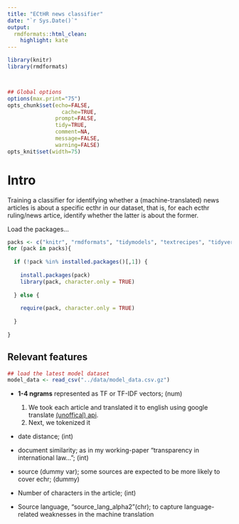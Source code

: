 ```yaml
---
title: "ECtHR news classifier"
date: "`r Sys.Date()`"
output:
  rmdformats::html_clean:
    highlight: kate
---
```


```r
library(knitr)
library(rmdformats)



## Global options
options(max.print="75")
opts_chunk$set(echo=FALSE,
	             cache=TRUE,
               prompt=FALSE,
               tidy=TRUE,
               comment=NA,
               message=FALSE,
               warning=FALSE)
opts_knit$set(width=75)

```


# Intro

Training a classifier for identifying whether a (machine-translated) news articles is about a specific ecthr in our dataset, that is, for each ecthr ruling/news artice, identify whether the latter is about the former.


Load the packages...


```r
packs <- c("knitr", "rmdformats", "tidymodels", "textrecipes", "tidyverse")
for (pack in packs){
  
  if (!pack %in% installed.packages()[,1]) {
    
    install.packages(pack)
    library(pack, character.only = TRUE)
    
  } else {
    
    require(pack, character.only = TRUE)
    
  }
  
}
```


## Relevant features

```r
## load the latest model dataset
model_data <- read_csv("../data/model_data.csv.gz")
```

  - **1-4 ngrams** represented as TF or TF-IDF vectors; (num)

    1. We took each article and translated it to english using google translate [(unoffical) api](https://pypi.org/project/googletrans/).
    2. Next, we tokenized it 

  - date distance; (int)
  - document similarity; as in my working-paper "transparency in international law..."; (int)
  - source (dummy var); some sources are expected to be more likely to cover echr; (dummy)
  - Number of characters in the article; (int)
  - Source language, "source_lang_alpha2"(chr); to capture language-related weaknesses in the machine translation